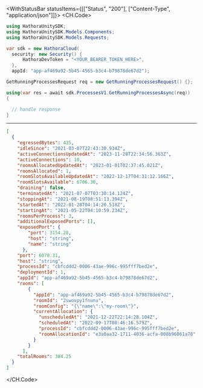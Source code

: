 

<WithStatusBar statusItems={[["Status", "200"], ["Content-Type", "application/json"]]}>
  <CH.Code>
  ```csharp GetRunningProcesses.cs
  using HathoraUnitySDK;
using HathoraUnitySDK.Models.Components;
using HathoraUnitySDK.Models.Requests;

var sdk = new HathoraCloud(
    security: new Security() {
        HathoraDevToken = "<YOUR_BEARER_TOKEN_HERE>",
    },
    appId: "app-af469a92-5b45-4565-b3c4-b79878de67d2");

GetRunningProcessesRequest req = new GetRunningProcessesRequest() {};

using(var res = await sdk.ProcessesV1.GetRunningProcessesAsync(req))
{

    // handle response
}
  ```
  ---

  ```json Example Response
  [
    {
      "egressedBytes": 435,
      "idleSince": "2021-03-07T22:43:30.934Z",
      "activeConnectionsUpdatedAt": "2023-11-28T22:34:56.363Z",
      "activeConnections": 10,
      "roomsAllocatedUpdatedAt": "2023-01-01T02:37:45.021Z",
      "roomsAllocated": 1,
      "roomSlotsAvailableUpdatedAt": "2022-12-17T04:31:12.166Z",
      "roomSlotsAvailable": 6706.38,
      "draining": false,
      "terminatedAt": "2021-07-07T03:30:14.124Z",
      "stoppingAt": "2021-08-19T08:51:13.394Z",
      "startedAt": "2022-01-28T04:14:20.518Z",
      "startingAt": "2021-05-22T04:10:59.234Z",
      "roomsPerProcess": 3,
      "additionalExposedPorts": [],
      "exposedPort": {
          "port": 3154.28,
          "host": "string",
          "name": "string"
        },
      "port": 6078.31,
      "host": "string",
      "processId": "cbfcddd2-0006-43ae-996c-995fff7bed2e",
      "deploymentId": 1,
      "appId": "app-af469a92-5b45-4565-b3c4-b79878de67d2",
      "rooms": [
          {
            "appId": "app-af469a92-5b45-4565-b3c4-b79878de67d2",
            "roomId": "2swovpy1fnunu",
            "roomConfig": "{\"name\":\"my-room\"}",
            "currentAllocation": {
              "unscheduledAt": "2021-12-22T22:14:28.104Z",
              "scheduledAt": "2022-09-17T08:46:16.579Z",
              "processId": "cbfcddd2-0006-43ae-996c-995fff7bed2e",
              "roomAllocationId": "e3a0aa32-1711-4036-acfa-008b96061a78"
            }
          }
        ],
      "totalRooms": 384.25
    }
  ]
  ```
  </CH.Code>
</WithStatusBar>
